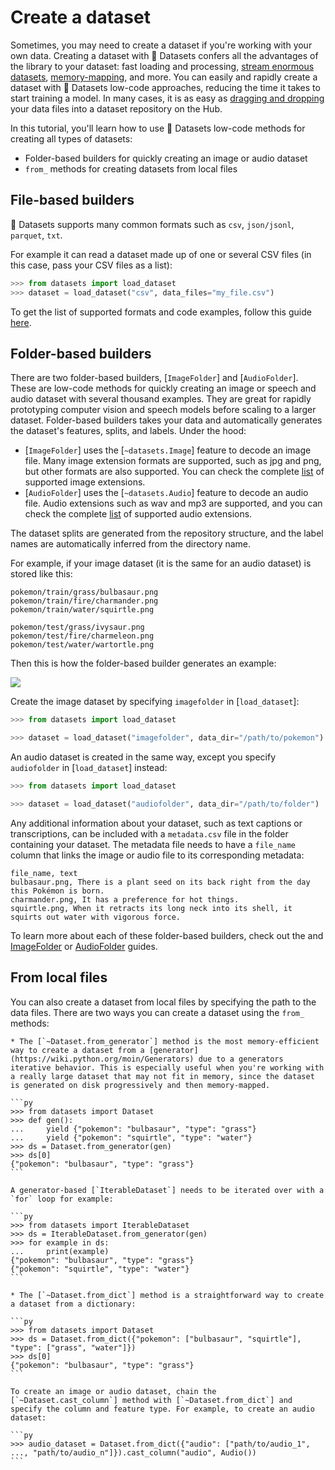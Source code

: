 # Create a dataset

Sometimes, you may need to create a dataset if you're working with your own data. Creating a dataset with 🤗 Datasets confers all the advantages of the library to your dataset: fast loading and processing, [stream enormous datasets](stream), [memory-mapping](https://huggingface.co/course/chapter5/4?fw=pt#the-magic-of-memory-mapping), and more. You can easily and rapidly create a dataset with 🤗 Datasets low-code approaches, reducing the time it takes to start training a model. In many cases, it is as easy as [dragging and dropping](upload_dataset#upload-with-the-hub-ui) your data files into a dataset repository on the Hub.

In this tutorial, you'll learn how to use 🤗 Datasets low-code methods for creating all types of datasets:

* Folder-based builders for quickly creating an image or audio dataset
* `from_` methods for creating datasets from local files

## File-based builders

🤗 Datasets supports many common formats such as `csv`, `json/jsonl`, `parquet`, `txt`.

For example it can read a dataset made up of one or several CSV files (in this case, pass your CSV files as a list):

```py
>>> from datasets import load_dataset
>>> dataset = load_dataset("csv", data_files="my_file.csv")
```

To get the list of supported formats and code examples, follow this guide [here](https://huggingface.co/docs/datasets/loading#local-and-remote-files).

## Folder-based builders

There are two folder-based builders, [`ImageFolder`] and [`AudioFolder`]. These are low-code methods for quickly creating an image or speech and audio dataset with several thousand examples. They are great for rapidly prototyping computer vision and speech models before scaling to a larger dataset. Folder-based builders takes your data and automatically generates the dataset's features, splits, and labels. Under the hood:

* [`ImageFolder`] uses the [`~datasets.Image`] feature to decode an image file. Many image extension formats are supported, such as jpg and png, but other formats are also supported. You can check the complete [list](https://github.com/huggingface/datasets/blob/b5672a956d5de864e6f5550e493527d962d6ae55/src/datasets/packaged_modules/imagefolder/imagefolder.py#L39) of supported image extensions.
* [`AudioFolder`] uses the [`~datasets.Audio`] feature to decode an audio file. Audio extensions such as wav and mp3 are supported, and you can check the complete [list](https://github.com/huggingface/datasets/blob/b5672a956d5de864e6f5550e493527d962d6ae55/src/datasets/packaged_modules/audiofolder/audiofolder.py#L39) of supported audio extensions.

The dataset splits are generated from the repository structure, and the label names are automatically inferred from the directory name. 

For example, if your image dataset (it is the same for an audio dataset) is stored like this:

```
pokemon/train/grass/bulbasaur.png
pokemon/train/fire/charmander.png
pokemon/train/water/squirtle.png

pokemon/test/grass/ivysaur.png
pokemon/test/fire/charmeleon.png
pokemon/test/water/wartortle.png
```

Then this is how the folder-based builder generates an example:

<div class="flex justify-center">
    <img src="https://huggingface.co/datasets/huggingface/documentation-images/resolve/main/datasets/folder-based-builder.png"/>
</div>

Create the image dataset by specifying `imagefolder` in [`load_dataset`]:

```py
>>> from datasets import load_dataset

>>> dataset = load_dataset("imagefolder", data_dir="/path/to/pokemon")
```

An audio dataset is created in the same way, except you specify `audiofolder` in [`load_dataset`] instead:

```py
>>> from datasets import load_dataset

>>> dataset = load_dataset("audiofolder", data_dir="/path/to/folder")
```

Any additional information about your dataset, such as text captions or transcriptions, can be included with a `metadata.csv` file in the folder containing your dataset. The metadata file needs to have a `file_name` column that links the image or audio file to its corresponding metadata:

```
file_name, text
bulbasaur.png, There is a plant seed on its back right from the day this Pokémon is born.
charmander.png, It has a preference for hot things.
squirtle.png, When it retracts its long neck into its shell, it squirts out water with vigorous force.
```

To learn more about each of these folder-based builders, check out the and <a href="https://huggingface.co/docs/datasets/image_dataset#imagefolder"><span class="underline decoration-yellow-400 decoration-2 font-semibold">ImageFolder</span></a> or <a href="https://huggingface.co/docs/datasets/audio_dataset#audiofolder"><span class="underline decoration-pink-400 decoration-2 font-semibold">AudioFolder</span></a> guides.

## From local files

You can also create a dataset from local files by specifying the path to the data files. There are two ways you can create a dataset using the `from_` methods:

    * The [`~Dataset.from_generator`] method is the most memory-efficient way to create a dataset from a [generator](https://wiki.python.org/moin/Generators) due to a generators iterative behavior. This is especially useful when you're working with a really large dataset that may not fit in memory, since the dataset is generated on disk progressively and then memory-mapped.

    ```py
    >>> from datasets import Dataset
    >>> def gen():
    ...     yield {"pokemon": "bulbasaur", "type": "grass"}
    ...     yield {"pokemon": "squirtle", "type": "water"}
    >>> ds = Dataset.from_generator(gen)
    >>> ds[0]
    {"pokemon": "bulbasaur", "type": "grass"}
    ```

    A generator-based [`IterableDataset`] needs to be iterated over with a `for` loop for example:

    ```py
    >>> from datasets import IterableDataset
    >>> ds = IterableDataset.from_generator(gen)
    >>> for example in ds:
    ...     print(example)
    {"pokemon": "bulbasaur", "type": "grass"}
    {"pokemon": "squirtle", "type": "water"}
    ```

    * The [`~Dataset.from_dict`] method is a straightforward way to create a dataset from a dictionary:

    ```py
    >>> from datasets import Dataset
    >>> ds = Dataset.from_dict({"pokemon": ["bulbasaur", "squirtle"], "type": ["grass", "water"]})
    >>> ds[0]
    {"pokemon": "bulbasaur", "type": "grass"}
    ```

    To create an image or audio dataset, chain the [`~Dataset.cast_column`] method with [`~Dataset.from_dict`] and specify the column and feature type. For example, to create an audio dataset:

    ```py
    >>> audio_dataset = Dataset.from_dict({"audio": ["path/to/audio_1", ..., "path/to/audio_n"]}).cast_column("audio", Audio())
    ```
